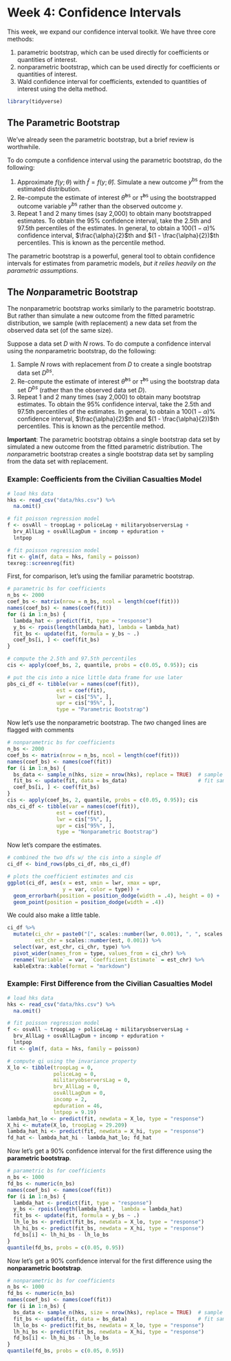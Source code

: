 
# Week 4: Confidence Intervals

This week, we expand our confidence interval toolkit. We have three core methods:

1. parametric bootstrap, which can be used directly for coefficients or quantities of interest.
1. nonparametric bootstrap, which can be used directly for coefficients or quantities of interest.
1. Wald confidence interval for coefficients, extended to quantities of interest using the delta method.


```r
library(tidyverse)
```

## The Parametric Bootstrap

We've already seen the parametric bootstrap, but a brief review is worthwhile.

To do compute a confidence interval using the parametric bootstrap, do the following: 

1. Approximate $f(y; \theta)$ with $\hat{f} = f(y; \hat{\theta})$. Simulate a new outcome $y^{\text{bs}}$ from the estimated distribution. 
1. Re-compute the estimate of interest $\hat{\theta}^{\text{bs}}$ or $\hat{\tau}^{\text{bs}}$ using the bootstrapped outcome variable $y^{\text{bs}}$ rather than the observed outcome $y$.
1. Repeat 1 and 2 many times (say 2,000) to obtain many bootstrapped estimates. To obtain the 95% confidence interval, take the 2.5th and 97.5th percentiles of the estimates. In general, to obtain a $100(1 - \alpha)\%$ confidence interval, $\frac{\alpha}{2}$th and $(1 - \frac{\alpha}{2})$th percentiles. This is known as the percentile method.

The parametric bootstrap is a powerful, general tool to obtain confidence intervals for estimates from parametric models, *but it relies heavily on the parametric assumptions*.

## The *Non*parametric Bootstrap

The nonparametric bootstrap works similarly to the parametric bootstrap. But rather than simulate a new outcome from the fitted parametric distribution, we sample (with replacement) a new data set from the observed data set (of the same size).

Suppose a data set $D$ with $N$ rows. To do compute a confidence interval using the *non*parametric bootstrap, do the following: 

1. Sample $N$ rows with replacement from $D$ to create a single bootstrap data set $D^{bs}$. 
1. Re-compute the estimate of interest $\hat{\theta}^{\text{bs}}$ or $\hat{\tau}^{\text{bs}}$ using the bootstrap data set $D^{bs}$ (rather than the observed data set $D$).
1. Repeat 1 and 2 many times (say 2,000) to obtain many bootstrap estimates. To obtain the 95% confidence interval, take the 2.5th and 97.5th percentiles of the estimates. In general, to obtain a $100(1 - \alpha)\%$ confidence interval, $\frac{\alpha}{2}$th and $(1 - \frac{\alpha}{2})$th percentiles. This is known as the percentile method.

**Important**: The parametric bootstrap obtains a single bootstrap data set by simulated a new outcome from the fitted parametric distribution. The *non*parametric bootstrap creates a single bootstrap data set by sampling from the data set with replacement.

### Example: Coefficients from the Civilian Casualties Model

```r
# load hks data
hks <- read_csv("data/hks.csv") %>%
  na.omit()

# fit poisson regression model
f <- osvAll ~ troopLag + policeLag + militaryobserversLag + 
  brv_AllLag + osvAllLagDum + incomp + epduration + 
  lntpop

# fit poisson regression model
fit <- glm(f, data = hks, family = poisson)
texreg::screenreg(fit)
```

First, for comparison, let's using the familiar parametric bootstrap.

```r
# parametric bs for coefficients
n_bs <- 2000
coef_bs <- matrix(nrow = n_bs, ncol = length(coef(fit)))
names(coef_bs) <- names(coef(fit))
for (i in 1:n_bs) {
  lambda_hat <- predict(fit, type = "response")
  y_bs <- rpois(length(lambda_hat), lambda = lambda_hat)
  fit_bs <- update(fit, formula = y_bs ~ .)
  coef_bs[i, ] <- coef(fit_bs)
}

# compute the 2.5th and 97.5th percentiles
cis <- apply(coef_bs, 2, quantile, probs = c(0.05, 0.95)); cis

# put the cis into a nice little data frame for use later
pbs_ci_df <- tibble(var = names(coef(fit)),
                est = coef(fit),
                lwr = cis["5%", ],
                upr = cis["95%", ], 
                type = "Parametric Bootstrap")
```

Now let's use the nonparametric bootstrap. The *two* changed lines are flagged with comments

```r
# nonparametric bs for coefficients
n_bs <- 2000  
coef_bs <- matrix(nrow = n_bs, ncol = length(coef(fit)))
names(coef_bs) <- names(coef(fit))
for (i in 1:n_bs) {
  bs_data <- sample_n(hks, size = nrow(hks), replace = TRUE)  # sample from hks w/ repl.
  fit_bs <- update(fit, data = bs_data)                       # fit same model on resampled data
  coef_bs[i, ] <- coef(fit_bs)
}
cis <- apply(coef_bs, 2, quantile, probs = c(0.05, 0.95)); cis
nbs_ci_df <- tibble(var = names(coef(fit)),
                est = coef(fit),
                lwr = cis["5%", ],
                upr = cis["95%", ], 
                type = "Nonparametric Bootstrap")
```

Now let's compare the estimates.

```r
# combined the two dfs w/ the cis into a single df
ci_df <- bind_rows(pbs_ci_df, nbs_ci_df)

# plots the coefficient estimates and cis
ggplot(ci_df, aes(x = est, xmin = lwr, xmax = upr,
                  y = var, color = type)) + 
  geom_errorbarh(position = position_dodge(width = .4), height = 0) + 
  geom_point(position = position_dodge(width = .4))
```

We could also make a little table.

```r
ci_df %>%
  mutate(ci_chr = paste0("[", scales::number(lwr, 0.001), ", ", scales::number(upr, 0.001), "]"), 
         est_chr = scales::number(est, 0.001)) %>%
  select(var, est_chr, ci_chr, type) %>%
  pivot_wider(names_from = type, values_from = ci_chr) %>%
  rename(`Variable` = var, `Coefficient Estimate` = est_chr) %>%
  kableExtra::kable(format = "markdown")
```

### Example: First Difference from the Civilian Casualties Model

```r
# load hks data
hks <- read_csv("data/hks.csv") %>%
  na.omit()

# fit poisson regression model
f <- osvAll ~ troopLag + policeLag + militaryobserversLag + 
  brv_AllLag + osvAllLagDum + incomp + epduration + 
  lntpop
fit <- glm(f, data = hks, family = poisson)

# compute qi using the invariance property
X_lo <- tibble(troopLag = 0,
               policeLag = 0, 
               militaryobserversLag = 0, 
               brv_AllLag = 0,
               osvAllLagDum = 0, 
               incomp = 2,
               epduration = 46,
               lntpop = 9.19)
lambda_hat_lo <- predict(fit, newdata = X_lo, type = "response")
X_hi <- mutate(X_lo, troopLag = 29.209)
lambda_hat_hi <- predict(fit, newdata = X_hi, type = "response")
fd_hat <- lambda_hat_hi - lambda_hat_lo; fd_hat
```

Now let's get a 90% confidence interval for the first difference using the **parametric bootstrap**.

```r
# parametric bs for coefficients
n_bs <- 1000
fd_bs <- numeric(n_bs)
names(coef_bs) <- names(coef(fit))
for (i in 1:n_bs) {
  lambda_hat <- predict(fit, type = "response")
  y_bs <- rpois(length(lambda_hat),  lambda = lambda_hat)
  fit_bs <- update(fit, formula = y_bs ~ .)
  lh_lo_bs <- predict(fit_bs, newdata = X_lo, type = "response")
  lh_hi_bs <- predict(fit_bs, newdata = X_hi, type = "response")
  fd_bs[i] <- lh_hi_bs - lh_lo_bs
}
quantile(fd_bs, probs = c(0.05, 0.95))
```

Now let's get a 90% confidence interval for the first difference using the **nonparametric bootstrap**.

```r
# nonparametric bs for coefficients
n_bs <- 1000
fd_bs <- numeric(n_bs)
names(coef_bs) <- names(coef(fit))
for (i in 1:n_bs) {
  bs_data <- sample_n(hks, size = nrow(hks), replace = TRUE)  # sample from hks w/ repl.
  fit_bs <- update(fit, data = bs_data)                       # fit same model on resampled data
  lh_lo_bs <- predict(fit_bs, newdata = X_lo, type = "response")
  lh_hi_bs <- predict(fit_bs, newdata = X_hi, type = "response")
  fd_bs[i] <- lh_hi_bs - lh_lo_bs
}
quantile(fd_bs, probs = c(0.05, 0.95))
```

